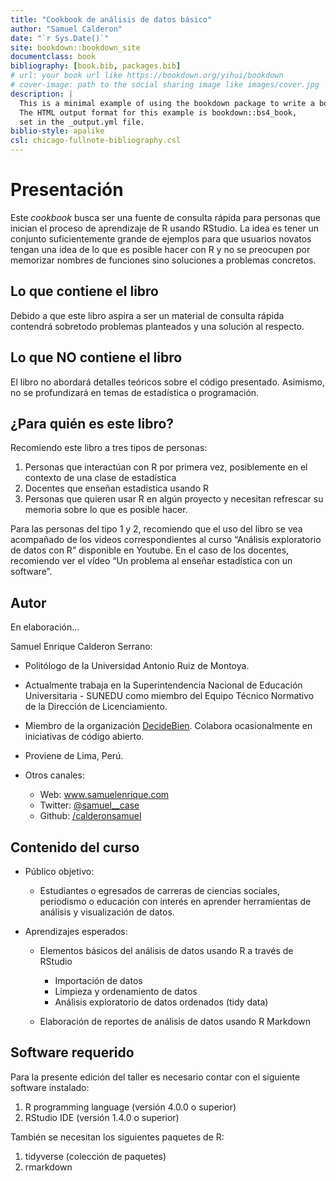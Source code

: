 ```yaml
--- 
title: "Cookbook de análisis de datos básico"
author: "Samuel Calderon"
date: "`r Sys.Date()`"
site: bookdown::bookdown_site
documentclass: book
bibliography: [book.bib, packages.bib]
# url: your book url like https://bookdown.org/yihui/bookdown
# cover-image: path to the social sharing image like images/cover.jpg
description: |
  This is a minimal example of using the bookdown package to write a book.
  The HTML output format for this example is bookdown::bs4_book,
  set in the _output.yml file.
biblio-style: apalike
csl: chicago-fullnote-bibliography.csl
---
```


# Presentación {#presentacion .unnumbered}

Este *cookbook* busca ser una fuente de consulta rápida para personas que inician el proceso de aprendizaje de R usando RStudio. La idea es tener un conjunto suficientemente grande de ejemplos para que usuarios novatos tengan una idea de lo que es posible hacer con R y no se preocupen por memorizar nombres de funciones sino soluciones a problemas concretos.

## Lo que contiene el libro {#sobre-el-contenido}

Debido a que este libro aspira a ser un material de consulta rápida contendrá sobretodo problemas planteados y una solución al respecto. 

## Lo que NO contiene el libro

El libro no abordará detalles teóricos sobre el código presentado. Asimismo, no se profundizará en temas de estadística o programación.

## ¿Para quién es este libro? {#para-quien .unnumbered}

Recomiendo este libro a tres tipos de personas:

1. Personas que interactúan con R por primera vez, posiblemente en el contexto de una clase de estadística
2. Docentes que enseñan estadística usando R
3. Personas que quieren usar R en algún proyecto y necesitan refrescar su memoria sobre lo que es posible hacer.

Para las personas del tipo 1 y 2, recomiendo que el uso del libro se vea acompañado de los videos correspondientes al curso "Análisis exploratorio de datos con R" disponible en Youtube. En el caso de los docentes, recomiendo ver el vídeo "Un problema al enseñar estadística con un software".

## Autor {-}

En elaboración...

Samuel Enrique Calderon Serrano:

-   Politólogo de la Universidad Antonio Ruiz de Montoya.

-   Actualmente trabaja en la Superintendencia Nacional de Educación Universitaria - SUNEDU como miembro del Equipo Técnico Normativo de la Dirección de Licenciamiento.

-   Miembro de la organización [DecideBien](https://github.com/DecideBienpe). Colabora ocasionalmente en iniciativas de código abierto.

-   Proviene de Lima, Perú.

-   Otros canales:

    -   Web: [www.samuelenrique.com](https://www.samuelenrique.com)
    -   Twitter: [\@samuel\_\_case](https://twitter.com/samuel__case)
    -   Github: [/calderonsamuel](https://github.com/calderonsamuel)
    
## Contenido del curso {-}

-   Público objetivo:

    -   Estudiantes o egresados de carreras de ciencias sociales, periodismo o educación con interés en aprender herramientas de análisis y visualización de datos.

-   Aprendizajes esperados:

    -   Elementos básicos del análisis de datos usando R a través de RStudio

        -   Importación de datos
        -   Limpieza y ordenamiento de datos
        -   Análisis exploratorio de datos ordenados (tidy data)

    -   Elaboración de reportes de análisis de datos usando R Markdown



## Software requerido {-}

Para la presente edición del taller es necesario contar con el siguiente software instalado:

1.  R programming language (versión 4.0.0 o superior)
2.  RStudio IDE (versión 1.4.0 o superior)

También se necesitan los siguientes paquetes de R:

1.  tidyverse (colección de paquetes)
2.  rmarkdown
